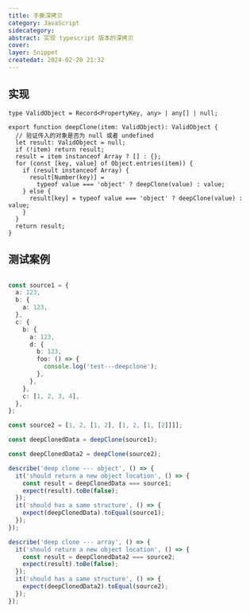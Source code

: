 ```yaml
---
title: 手撕深拷贝
category: JavaScript
sidecategory: 
abstract: 实现 typescript 版本的深拷贝
cover: 
layer: Snippet
createdat: 2024-02-20 21:32
---
```


## 实现
 
```tsx
type ValidObject = Record<PropertyKey, any> | any[] | null;

export function deepClone(item: ValidObject): ValidObject {
  // 验证传入的对象是否为 null 或者 undefined
  let result: ValidObject = null;
  if (!item) return result;
  result = item instanceof Array ? [] : {};
  for (const [key, value] of Object.entries(item)) {
    if (result instanceof Array) {
      result[Number(key)] =
        typeof value === 'object' ? deepClone(value) : value;
    } else {
      result[key] = typeof value === 'object' ? deepClone(value) : value;
    }
  }
  return result;
}
```

## 测试案例

```ts

const source1 = {
  a: 123,
  b: {
    a: 123,
  },
  c: {
    b: {
      a: 123,
      d: {
        b: 123,
        foo: () => {
          console.log('test---deepclone');
        },
      },
    },
    c: [1, 2, 3, 4],
  },
};

const source2 = [1, 2, [1, 2], [1, 2, [1, [2]]]];

const deepClonedData = deepClone(source1);

const deepClonedData2 = deepClone(source2);

describe('deep clone --- object', () => {
  it('should return a new object location', () => {
    const result = deepClonedData === source1;
    expect(result).toBe(false);
  });
  it('should has a same structure', () => {
    expect(deepClonedData).toEqual(source1);
  });
});

describe('deep clone --- array', () => {
  it('should return a new object location', () => {
    const result = deepClonedData2 === source2;
    expect(result).toBe(false);
  });
  it('should has a same structure', () => {
    expect(deepClonedData2).toEqual(source2);
  });
});
```
